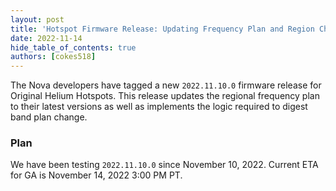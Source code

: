 ```yaml
---
layout: post
title: 'Hotspot Firmware Release: Updating Frequency Plan and Region Change Logic'
date: 2022-11-14
hide_table_of_contents: true
authors: [cokes518]
---
```


The Nova developers have tagged a new `2022.11.10.0` firmware release for Original Helium Hotspots.
This release updates the regional frequency plan to their latest versions as well as implements the
logic required to digest band plan change.

<!--truncate-->

### Plan

We have been testing `2022.11.10.0` since November 10, 2022. Current ETA for GA is November 14, 2022
3:00 PM PT.
